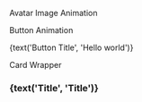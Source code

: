 
<Meta title="Wrapper Animation" component={AvatarImage} />

Avatar Image Animation

<Story name="Avatar Image" component={WrapperAnimationHoverButton}>
  <WrapperAnimationHoverButton>
    <AvatarImage
      image={text(
        'Image URL',
        'https://images.pexels.com/photos/6753871/pexels-photo-6753871.jpeg?auto=compress&cs=tinysrgb&w=1260&h=750&dpr=2',
      )}
      height={number('Height', 200)}
      width={number('Width', 200)}
    />
  </WrapperAnimationHoverButton>
</Story>

Button Animation

<Story name="Button Animation" component={WrapperAnimationHoverButton}>
  <WrapperAnimationHoverButton>
    <PrimaryButton
      onClick={action('button-click')}
      disabled={boolean('Disabled', false)}
      icon={select('Icon', iconOptions, null)}
    >
      {text('Button Title', 'Hello world')}
    </PrimaryButton>
  </WrapperAnimationHoverButton>
</Story>

Card Wrapper

<Story name="Card Wrapper" component={CardWrapper}>
  <CardWrapper>
    <div className="m-auto">
      <AvatarImage
        image={text(
          'Image URL',
          'https://images.pexels.com/photos/6753871/pexels-photo-6753871.jpeg?auto=compress&cs=tinysrgb&w=1260&h=750&dpr=2',
        )}
        height={number('Height', 40)}
        width={number('Width', 40)}
      />
    </div>
    <div className="flex flex-col items-center justify-center">
      <h3>{text('Title', 'Title')}</h3>
    </div>
    </CardWrapper>
</Story>
